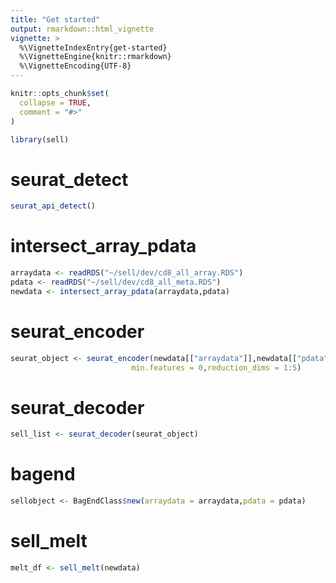 ```yaml
---
title: "Get started"
output: rmarkdown::html_vignette
vignette: >
  %\VignetteIndexEntry{get-started}
  %\VignetteEngine{knitr::rmarkdown}
  %\VignetteEncoding{UTF-8}
---
```


```r
knitr::opts_chunk$set(
  collapse = TRUE,
  comment = "#>"
)
```

```r
library(sell)
```

<!-- WARNING - This vignette is generated by {fusen} from dev/flat_dev.Rmd: do not edit by hand -->

<!--
 You need to run the 'description' chunk in the '0-dev_history.Rmd' file before continuing your code there.
-->


# seurat_detect

    

  

```r
seurat_api_detect()
```

  

# intersect_array_pdata

    

  

```r
arraydata <- readRDS("~/sell/dev/cd8_all_array.RDS")
pdata <- readRDS("~/sell/dev/cd8_all_meta.RDS")
newdata <- intersect_array_pdata(arraydata,pdata)
```

  

# seurat_encoder

    

  

```r
seurat_object <- seurat_encoder(newdata[["arraydata"]],newdata[["pdata"]],min.cells = 0,
                           min.features = 0,reduction_dims = 1:5)
```

  

# seurat_decoder

    

  

```r
sell_list <- seurat_decoder(seurat_object)
```

  

  

# bagend

    

  

```r
sellobject <- BagEndClass$new(arraydata = arraydata,pdata = pdata)
```

  

  

# sell_melt

    

  

```r
melt_df <- sell_melt(newdata)
```

  

  


